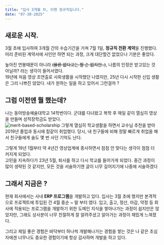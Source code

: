 ```yaml
---
title: "입사 3개월 차, 이젠 정규직입니다."
date: "07-30-2025"
---
```

## 새로운 시작.
3월 초에 입사하여 3개월 간의 수습기간을 거쳐 7월 1일, <b>정규직 전환 계약</b>을 진행했다.
미리 준비된 계약서에 사인만 하면 되는 과정, 크게 대단할건 없었으나 기분은 좋았다.

높아진 연봉때문이 아니라 <del>(물론 없다고는 할 순 없지만..)</del>, 나름의 인정은 받고있는 것 아닐까? 라는 생각이 들어서였다. <br/>
19년에 처음 영상 조연출로 사회생활을 시작했던 나였지만, 25년 다시 시작한 신입 생활은 그리 나쁘진 않았다.
내가 원하는 일을 하고 있어서 그런걸까 ?

## 그럼 이전엔 뭘 했는데?
나는 동아방송예술대학교 14학번이다. 군대를 다녀왔고 복학 후 매일 같이 열심히 영상을 만들며 성적장학금도 받았다. <br/>
![merit-based-scholarship](/posts/retrospect/from-intern-to-full-time/1.png)
그렇게 열심히 학교생활을 하면서 교수님 추천을 받아 2019년 졸업과 동시에 칼같이 취업했다. 당시, 내 친구들에 비해 정말 빠르게 취업을 해서 친구들에게 술도 몇 번 사던 기억도 난다.

그렇게 19년 1월부터 약 4년간 영상업계에 종사하면서 점점 안 맞다는 생각이 점점 더 커지게 되었다. <br />
고민을 지속하다가 23년 5월, 퇴사를 하고 다시 학교를 들어가게 되었다. 중간 과정이 많이 생략된 것 같지만, 모든 것을 서술하기엔 글이 너무 길어지기에 나중에 서술하겠다

## 그래서 지금은 ?
현재 회사에서는 사내 <b>ERP 프로그램</b>을 개발하고 있다. 입사는 3월 초에 했지만 본격적으로 프로젝트에 투입된 건 4월 중순 ~ 말 부터 였다.
입고, 출고, 정산, 마감, 약정 등 회사에 적용되는 프로그램을 개발하기 위한 도메인 지식을 쌓아나가는 과정이 쉽지만은 않았지만, 그래도 상사분이 너무 친절하게 잘 알려주셨고 알아가는 과정이 재밌게 느껴졌다. <br />

그리고 제일 좋은 경험은 바닥부터 하나씩 개발해나가는 경험을 쌓는 것은 나 같은 초심자에겐 너무나도 중요한 경험이기에 항상 감사하며 개발을 하고 있다. <br />